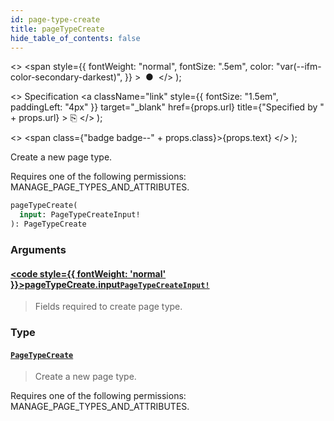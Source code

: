 ```yaml
---
id: page-type-create
title: pageTypeCreate
hide_table_of_contents: false
---
```


  <>
    <span
      style={{
        fontWeight: "normal",
        fontSize: ".5em",
        color: "var(--ifm-color-secondary-darkest)",
      }}
    >
      &nbsp;●&nbsp;
    </span>
  </>
);

  <>
    Specification
    <a
      className="link"
      style={{ fontSize: "1.5em", paddingLeft: "4px" }}
      target="\_blank"
      href={props.url}
      title={"Specified by " + props.url}
    >
      ⎘
    </a>
  </>
);

  <>
    <span class={"badge badge--" + props.class}>{props.text}</span>
  </>
);

Create a new page type.

Requires one of the following permissions: MANAGE_PAGE_TYPES_AND_ATTRIBUTES.

```graphql
pageTypeCreate(
  input: PageTypeCreateInput!
): PageTypeCreate
```

### Arguments

#### [<code style={{ fontWeight: 'normal' }}>pageTypeCreate.<b>input</b></code>](#)<Bullet />[`PageTypeCreateInput!`](../../../developer/api-reference/inputs/page-type-create-input) <Badge class="secondary" text="non-null"/> <Badge class="secondary" text="input"/>

> Fields required to create page type.

### Type

#### [`PageTypeCreate`](../../../developer/api-reference/objects/page-type-create) <Badge class="secondary" text="object"/>

> Create a new page type.

Requires one of the following permissions: MANAGE_PAGE_TYPES_AND_ATTRIBUTES.

>
